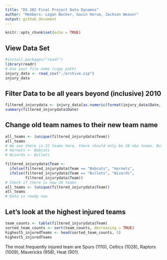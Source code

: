 ```yaml
---
title: "DS 202 Final Project Data Dynamos"
author: "Members: Logan Becker, Gavin Herum, Jackson Weaver"
output: github_document
---
```


```r
knitr::opts_chunk$set(echo = TRUE)
```

## View Data Set
```r
#install.packages("readr")
library(readr)
# Use your file name (copy path)
injury_data <- read_csv("./archive.zip")
injury_data
```

## Filter Data to be all years beyond (inclusive) 2010 
```r
filtered_injurydata <- injury_data[as.numeric(format(injury_data$Date, "%Y")) >= 2010,]
summary(filtered_injurydata$Date)
```

## Change old team names to their new team name
```r
all_teams <- (unique(filtered_injurydata$Team))
all_teams
# We see there is 32 teams here, there should only be 30 nba teams. Bullets and Bobcats are old names, let's change those to be correct
# Hornets <- Bobcats
# Wizards <- Bullets

filtered_injurydata$Team <- 
  ifelse(filtered_injurydata$Team == "Bobcats", "Hornets",
  ifelse(filtered_injurydata$Team == "Bullets", "Wizards",
         filtered_injurydata$Team))
# Check if there is now 30 teams
all_teams <- (unique(filtered_injurydata$Team))
all_teams
# Data is ready now
```

## Let's look at the highest injured teams
```r
team_counts <- table(filtered_injurydata$Team)
sorted_team_counts <- sort(team_counts, decreasing = TRUE)
highest5_injuredTeams <- head(sorted_team_counts, 5)
highest5_injuredTeams
```
The most frequently injured team are Spurs (1110), Celtics (1028), Raptors (1009), Mavericks (958), Heat (901).






